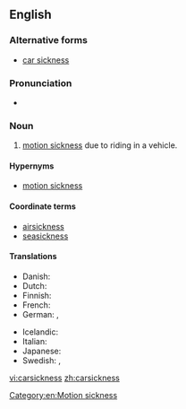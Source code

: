 ==English==

===Alternative forms===
* [[car sickness]]

===Pronunciation===
* {{a|UK}} {{IPA|/ˈkɑː(ɹ)ˌsɪk.nəs/}}

===Noun===
{{en-noun|-}}

# [[motion sickness]] due to riding in a vehicle.

====Hypernyms====
* [[motion sickness]]

====Coordinate terms====
* [[airsickness]]
* [[seasickness]]

====Translations====
{{trans-top|motion sickness due to riding in a vehicle}}
* Danish: {{t-|da|køresyge}}
* Dutch: {{t-|nl|wagenziekte|f}}
* Finnish: {{t-|fi|matkapahoinvointi}}
* French: {{t|fr|mal de la route|m}}
* German: {{t-|de|Reisekrankheit|f}}, {{t-|de|Autokrankheit|f}}
{{trans-mid}}
* Icelandic: {{t-|is|bílveiki|f}}
* Italian: {{t-|it|mal d'auto|m}}
* Japanese: {{t-|ja|車酔い|tr=kuruma-yoi}}
* Swedish: {{t-|sv|åksjuka}}, {{t-|sv|rörelsesjuka}}
{{trans-bottom}}

[[Category:en:Motion sickness]]

[[vi:carsickness]]
[[zh:carsickness]]